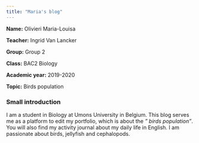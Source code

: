 ```yaml
---
title: "Maria's blog"
---
```

**Name:** Olivieri Maria-Louisa

**Teacher:** Ingrid Van Lancker 

**Group:** Group 2

**Class:** BAC2 Biology

**Academic year:** 2019-2020

**Topic:** Birds population

### Small introduction

I am a student in Biology at Umons University in Belgium. This blog serves me as a platform to edit my portfolio, which is about the *" birds population"*. You will also find my activity journal about my daily life in English. I am passionate about birds, jellyfish and cephalopods.




